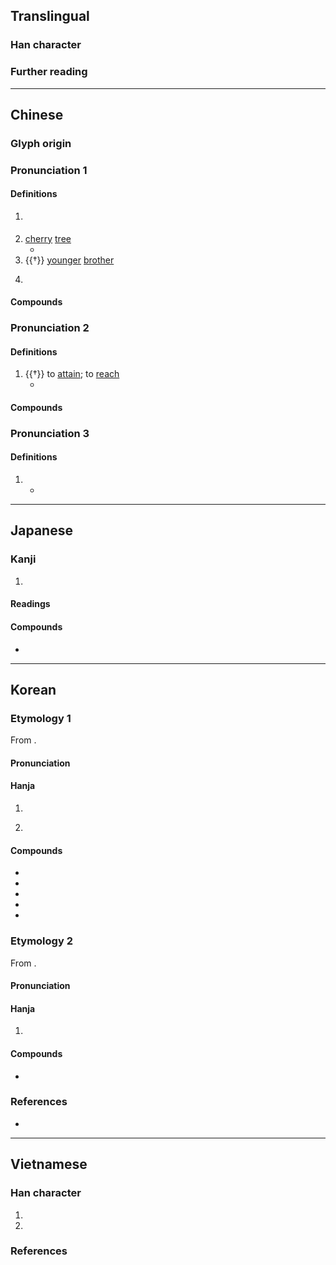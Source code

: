 {{character info}}
==Translingual==

===Han character===
{{Han char|rn=75|rad=木|as=08|sn=12|four=45932|canj=DLE|ids=⿰木隶}}

===Further reading===
{{Han ref|kx=0533.180|dkj=14957|dj=0921.160|hdz=21240.030|uh=68E3}}

----

==Chinese==
{{zh-forms}}

===Glyph origin===
{{Han etym}}
{{Han compound|木|隶|c1=s|c2=p|t1=wood; tree|ls=psc}}

===Pronunciation 1===
{{zh-pron
|m=dì
|c=dai6
|mc=y
|oc=y
|ma=
|cat=pn,n
}}

====Definitions====
{{zh-hanzi}}

# {{lb|zh|botany}} {{taxlink|Kerria japonica|species|ver=180130}}
# [[cherry]] [[tree]]
#* {{zh-x|常棣 之 華，鄂 不 韡{wěi}韡{wěi}。凡 今 之 人，莫 如 兄弟。|The flowers of the '''cherry''' tree—<br>Are they not gorgeously displayed?<br>Of all the men in the world<br>There are non equal to brothers.|ref=Shijing}}
# {{†}} [[younger]] [[brother]]
#: {{zh-alt-inline|弟}}
# {{surname|zh}}

====Compounds====
{{zh-der|棠棣|棣花|無棣|唐棣|常棣|棠棣|棣華|棣鄂}}

===Pronunciation 2===
{{zh-pron
|m=tì
|mc=
|oc=
|cat=v
}}

====Definitions====
{{zh-hanzi}}

# {{†}} to [[attain]]; to [[reach]]
#* {{zh-x|正月，《乾[乾]》之 九 三，萬物 棣{tì}通。|ref=Hanshu}}

====Compounds====
{{zh-der|棣通|棣達}}

===Pronunciation 3===
{{zh-pron
|m=dài
|mc=
|oc=
|cat=a
}}

====Definitions====
{{zh-hanzi}}

# {{zh-only|棣棣}}
#* {{zh-x|我 心 匪 席，不可 卷 也。威 儀 棣{dài}棣{dài}，不可 選 也。|My mind is not a mat;<br>It cannot be rolled up.<br>My deportment has been '''dignified and good''',<br>With nothing wrong which can be pointed out.|ref=Shijing}}

----

==Japanese==

===Kanji===
{{ja-kanji|grade=|rs=木08}}

# {{lb|ja|botany}} {{taxlink|Kerria japonica|species|ver=180130}}

====Readings====
{{ja-readings
|goon=だい
|kanon=てい
|on=たい
|kun=にわざくら, いくり, にわうめ
|nanori=とおる
}}

====Compounds====
* {{ja-r|棣棠|ヤマブキ}}

----

==Korean==

===Etymology 1===
From {{der|ko|ltc|sort=체|-}} {{ltc-l|棣}}. 

{{collapse|
* {{hanja-dongguk|똉〮|ttyéy}}
* {{hanja-hunmong|톄〯|thyěy|菓實#상11B}}
|Historical readings
|bg=#FFFFFF}}

====Pronunciation====
{{ko-hanja-pron|체}}

====Hanja====
{{ko-hanja-search}}
{{ko-hanja|산앵두나무|체}}

# {{hanja form of|체|{{taxlink|Vaccinium koreanum|species|ver=190830}}}}
# {{lb|ko|literary}} {{hanja form of|체|to [[attain]]; to [[reach]]}}

====Compounds====
{{der-top3|Compounds}}
* {{ko-l|체당|棣棠}}
* {{ko-l|체통|棣通}}
* {{ko-l|체화|棣華}}
* {{ko-l|체당화|棣棠花}}
* {{ko-l|체악지정|棣鄂之情}}
{{der-bottom}}

===Etymology 2===
From {{der|ko|ltc|-}} {{zh-l|*棣}}.

{{collapse|
* {{hanja-dongguk|ᄄᆡᆼ〮|ttóy}}
|Historical readings
|bg=#FFFFFF}}

====Pronunciation====
{{ko-hanja-pron|태}}

====Hanja====
{{ko-hanja|익숙하다|익숙할|태}}

# {{lb|ko|literary}} {{hanja form of|태|[[courteous]] [[appearance]]}}

====Compounds====
{{der-top3|Compounds}}
* {{ko-l|태태|棣棣}}
{{der-bottom}}

===References===
* {{R:hanjadoc|5132}}

----

==Vietnamese==

===Han character===
{{vi-readings|rs=木08
|hanviet=đệ-gdhn, lệ-gdhn
|phienthiet=大計 đại kế
}}

# {{han tu form of|đệ|[[brother]]; [[sibling]]}}
# {{han tu form of|lệ|{{taxlink|Kerria japonica|species|ver=180130}}}}

===References===
<references/>